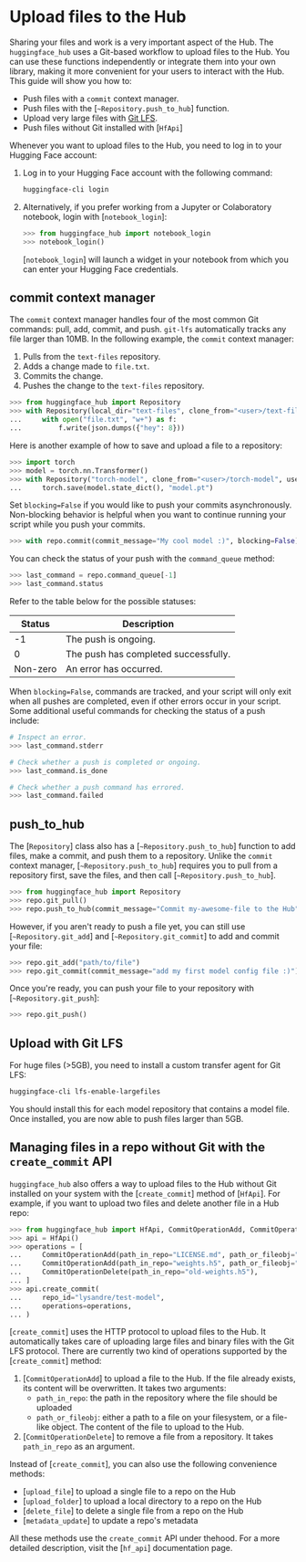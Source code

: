 # Upload files to the Hub

Sharing your files and work is a very important aspect of the Hub. The `huggingface_hub` uses a Git-based workflow to upload files to the Hub. You can use these functions independently or integrate them into your own library, making it more convenient for your users to interact with the Hub. This guide will show you how to:

* Push files with a `commit` context manager.
* Push files with the [`~Repository.push_to_hub`] function.
* Upload very large files with [Git LFS](https://git-lfs.github.com/).
* Push files without Git installed with [`HfApi`]

Whenever you want to upload files to the Hub, you need to log in to your Hugging Face account:

1. Log in to your Hugging Face account with the following command:

   ```bash
   huggingface-cli login
   ```

2. Alternatively, if you prefer working from a Jupyter or Colaboratory notebook, login with [`notebook_login`]:

   ```python
   >>> from huggingface_hub import notebook_login
   >>> notebook_login()
   ```

   [`notebook_login`] will launch a widget in your notebook from which you can enter your Hugging Face credentials.

## commit context manager

The `commit` context manager handles four of the most common Git commands: pull, add, commit, and push. `git-lfs` automatically tracks any file larger than 10MB. In the following example, the `commit` context manager:

1. Pulls from the `text-files` repository.
2. Adds a change made to `file.txt`.
3. Commits the change.
4. Pushes the change to the `text-files` repository.

```python
>>> from huggingface_hub import Repository
>>> with Repository(local_dir="text-files", clone_from="<user>/text-files").commit(commit_message="My first file :)"):
...     with open("file.txt", "w+") as f:
...         f.write(json.dumps({"hey": 8}))
```

Here is another example of how to save and upload a file to a repository:

```python
>>> import torch
>>> model = torch.nn.Transformer()
>>> with Repository("torch-model", clone_from="<user>/torch-model", use_auth_token=True).commit(commit_message="My cool model :)"):
...     torch.save(model.state_dict(), "model.pt")
```

Set `blocking=False` if you would like to push your commits asynchronously. Non-blocking behavior is helpful when you want to continue running your script while you push your commits.

```python
>>> with repo.commit(commit_message="My cool model :)", blocking=False)
```

You can check the status of your push with the `command_queue` method:

```python
>>> last_command = repo.command_queue[-1]
>>> last_command.status
```

Refer to the table below for the possible statuses:

| Status   | Description                          |
|----------|--------------------------------------|
| -1       | The push is ongoing.                 |
| 0        | The push has completed successfully. |
| Non-zero | An error has occurred.               |

When `blocking=False`, commands are tracked, and your script will only exit when all pushes are completed, even if other errors occur in your script. Some additional useful commands for checking the status of a push include:

```python
# Inspect an error.
>>> last_command.stderr

# Check whether a push is completed or ongoing.
>>> last_command.is_done

# Check whether a push command has errored.
>>> last_command.failed
```

## push_to_hub

The [`Repository`] class also has a [`~Repository.push_to_hub`] function to add files, make a commit, and push them to a repository. Unlike the `commit` context manager, [`~Repository.push_to_hub`] requires you to pull from a repository first, save the files, and then call [`~Repository.push_to_hub`].

```python
>>> from huggingface_hub import Repository
>>> repo.git_pull()
>>> repo.push_to_hub(commit_message="Commit my-awesome-file to the Hub")
```

However, if you aren't ready to push a file yet, you can still use [`~Repository.git_add`] and [`~Repository.git_commit`] to add and commit your file:

```py
>>> repo.git_add("path/to/file")
>>> repo.git_commit(commit_message="add my first model config file :)")
```

Once you're ready, you can push your file to your repository with [`~Repository.git_push`]:

```py
>>> repo.git_push()
```

## Upload with Git LFS

For huge files (>5GB), you need to install a custom transfer agent for Git LFS:

```bash
huggingface-cli lfs-enable-largefiles
```

You should install this for each model repository that contains a model file. Once installed, you are now able to push files larger than 5GB.

## Managing files in a repo without Git with the `create_commit` API

`huggingface_hub` also offers a way to upload files to the Hub without Git installed on your system with the [`create_commit`] method of [`HfApi`].
For example, if you want to upload two files and delete another file in a Hub repo:

```py
>>> from huggingface_hub import HfApi, CommitOperationAdd, CommitOperationDelete
>>> api = HfApi()
>>> operations = [
...     CommitOperationAdd(path_in_repo="LICENSE.md", path_or_fileobj="~/repo/LICENSE.md"),
...     CommitOperationAdd(path_in_repo="weights.h5", path_or_fileobj="~/repo/weights-final.h5"),
...     CommitOperationDelete(path_in_repo="old-weights.h5"),
... ]
>>> api.create_commit(
...     repo_id="lysandre/test-model",
...     operations=operations,
... )
```

[`create_commit`] uses the HTTP protocol to upload files to the Hub. It automatically takes care of uploading large files and binary files with the Git LFS protocol.
There are currently two kind of operations supported by the [`create_commit`] method:

1. [`CommitOperationAdd`] to upload a file to the Hub. If the file already exists, its content will be overwritten. It takes two arguments:
   * `path_in_repo`: the path in the repository where the file should be uploaded
   * `path_or_fileobj`: either a path to a file on your filesystem, or a file-like object. The content of the file to upload to the Hub.
2. [`CommitOperationDelete`] to remove a file from a repository. It takes `path_in_repo` as an argument.

Instead of [`create_commit`], you can also use the following convenience methods:
* [`upload_file`] to upload a single file to a repo on the Hub
* [`upload_folder`] to upload a local directory to a repo on the Hub
* [`delete_file`] to delete a single file from a repo on the Hub 
* [`metadata_update`] to update a repo's metadata

All these methods use the `create_commit` API under thehood.
For a more detailed description, visit the [`hf_api`] documentation page.
